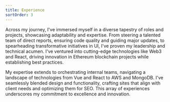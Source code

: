 ```yaml
---
title: Experience
sortOrder: 3
---
```


Across my journey, I've immersed myself in a diverse tapestry of roles and projects, showcasing
adaptability and expertise. From steering a talented team of direct reports, ensuring code
quality and guiding major updates, to spearheading transformative initiatives in UI, I've proven
my leadership and technical acumen. I've ventured into cutting-edge technologies like Web3 and
React, driving innovation in Ethereum blockchain projects while establishing best practices.

My expertise extends to orchestrating internal teams, navigating a landscape of technologies from
Vue and React to AWS and MongoDB. I've seamlessly blended design and functionality, crafting
sites that align with client needs and optimizing them for SEO. This array of experiences
underscores my commitment to excellence and innovation.
